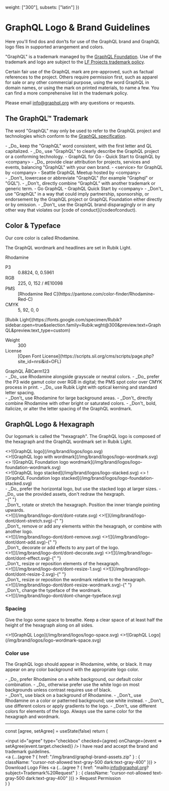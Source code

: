 
  weight: ["300"],
  subsets: ["latin"]
})

# GraphQL Logo & Brand Guidelines

Here you'll find dos and don’ts for use of the GraphQL brand and GraphQL logo
files in supported arrangement and colors.

"GraphQL" is a trademark managed by the [GraphQL Foundation](/foundation). Use
of the trademark and logo are subject to the
[LF Projects trademark policy](https://lfprojects.org/policies/trademark-policy).

Certain fair use of the GraphQL mark are pre-approved, such as factual
references to the project. Others require permission first, such as apparel for
sale or any other commercial purpose, using the word GraphQL in domain names, or
using the mark on printed materials, to name a few. You can find a more
comprehensive list in the trademark policy.

Please email
[info@graphql.org](mailto:info@graphql.org?subject=Trademark%20Request) with any
questions or requests.

## The GraphQL&trade; Trademark

The word "GraphQL" may only be used to refer to the GraphQL project and
technologies which conform to the
[GraphQL specification](https://spec.graphql.org).

<style global jsx>{`
  .rhodamine-sample {
    font-family: ${font.style.fontFamily};
    font-weight: ${font.style.fontWeight};
    padding: 1em;
  }
  .rhodamine-sample a {
    color: inherit;
  }
  .rhodamine-sample dl dd {
    grid-column-start: 2;
  }
  .rhodamine-sample dl {
    margin: 0.5em 0;
    font-size: 0.9rem;
    line-height: 1.5;
    display: grid;
    grid-template-columns: 1fr 3fr;
  }
  .rhodamine-sample dl dt {
    grid-column-start: 1;
    padding-right: 2em;
  }
`}</style>

<div className="grid md:grid-cols-2 md:gap-5">
  <div className="dos">
    - _Do_ keep the "GraphQL" word consistent, with the first letter and QL
    capitalized. - _Do_ use "GraphQL" to clearly describe the GraphQL project or
    a conforming technology. - GraphQL for Go - Quick Start to GraphQL by
    &lt;company&gt; - _Do_ provide clear attribution for projects, services and
    events, balancing "GraphQL" with your own brand. - &lt;service&gt; for
    GraphQL by &lt;company&gt; - Seattle GraphQL Meetup hosted by
    &lt;company&gt;
  </div>
  <div className="donts">
    - _Don't_ lowercase or abbreviate "GraphQL" (for example "Graphql" or
    "GQL"). - _Don't_ directly combine “GraphQL” with another trademark or
    generic term. - Go GraphQL - GraphQL Quick Start by &lt;company&gt; -
    _Don't_ use "GraphQL" in a way that could imply partnership, sponsorship, or
    endorsement by the GraphQL project or GraphQL Foundation either directly or
    by omission. - _Don't_ use the GraphQL brand disparagingly or in any other
    way that violates our [code of conduct](/codeofconduct).
  </div>
</div>

## Color & Typeface

Our core color is called Rhodamine.

The GraphQL wordmark and headlines are set in Rubik Light.

<div className="mt-6 flex gap-5 max-sm:flex-col">
  <div className="rhodamine-sample bg-primary text-lg text-white">
    Rhodamine
    <dl>
      <dt>P3</dt>
      <dd>0.8824, 0, 0.5961</dd>
      <dt>RGB</dt>
      <dd>225, 0, 152 / #E10098</dd>
      <dt>PMS</dt>
      <dd>
        [Rhodamine Red C](https://pantone.com/color-finder/Rhodamine-Red-C)
      </dd>
      <dt>CMYK</dt>
      <dd>5, 92, 0, 0</dd>
    </dl>
  </div>
  <div className="rhodamine-sample bg-gray-100 dark:text-black">
    [Rubik
    Light](https://fonts.google.com/specimen/Rubik?sidebar.open=true&selection.family=Rubik:wght@300&preview.text=GraphQL&preview.text_type=custom)
    <dl>
      <dt>Weight</dt>
      <dd>300</dd>
      <dt>License</dt>
      <dd>
        [Open Font
        License](https://scripts.sil.org/cms/scripts/page.php?site_id=nrsi&id=OFL)
      </dd>
    </dl>
    <div className="text-4xl">GraphQL &Aring;BC&oslash;rm123</div>
  </div>
</div>

<div className="grid md:grid-cols-2 md:gap-5">
  <div className="dos">
    - _Do_ use Rhodamine alongside grayscale or neutral colors. - _Do_ prefer
    the P3 wide gamut color over RGB in digital; the PMS spot color over CMYK
    process in&nbsp;print. - _Do_ use Rubik Light with optical kerning and
    standard letter spacing.
  </div>
  <div className="donts">
    - _Don't_ use Rhodamine for large background areas. - _Don't_ directly
    combine Rhodamine with other bright or saturated colors. - _Don't_ bold,
    italicize, or alter the letter spacing of the GraphQL wordmark.
  </div>
</div>

## GraphQL Logo & Hexagraph

Our logomark is called the "hexagraph". The GraphQL logo is composed of the
hexagraph and the GraphQL wordmark set in Rubik Light.

<div className="mt-6 flex gap-3 [&_img]:min-w-0">
  <div className="flex bg-gray-100 p-4 sm:p-10">
    <>![GraphQL logo](/img/brand/logos/logo.svg)</>
  </div>
  <div className="flex gap-4 bg-gray-100 p-4 sm:gap-10 sm:p-10">
    <div className="flex flex-col gap-4 sm:gap-10">
      <>![GraphQL logo with wordmark](/img/brand/logos/logo-wordmark.svg)</>
      <>
        ![GraphQL Foundation logo
        wordmark](/img/brand/logos/logo-foundation-wordmark.svg)
      </>
    </div>
    <div className="flex gap-4 sm:gap-10">
      <>![GraphQL logo stacked](/img/brand/logos/logo-stacked.svg)</>
      <>
        ![GraphQL Foundation logo
        stacked](/img/brand/logos/logo-foundation-stacked.svg)
      </>
    </div>
  </div>
</div>

<div className="dos">
  - _Do_ prefer the horizontal logo, but use the stacked logo at larger sizes. -
  _Do_ use the provided assets, don't redraw the hexgraph.
</div>

<div className="donts donts-images">
  -{" "}
  <div>
    _Don't_ rotate or stretch the hexagraph. Position the inner triangle
    pointing upwards.
  </div>
  <>![](/img/brand/logo-dont/dont-rotate.svg)</>
  <>![](/img/brand/logo-dont/dont-stretch.svg)</>-{" "}
  <div>
    _Don't_ remove or add any elements within the hexagraph, or combine with
    another logo.
  </div>
  <>![](/img/brand/logo-dont/dont-remove.svg)</>
  <>![](/img/brand/logo-dont/dont-add.svg)</>-{" "}
  <div>_Don't_ decorate or add effects to any part of the logo.</div>
  <>![](/img/brand/logo-dont/dont-decorate.svg)</>
  <>![](/img/brand/logo-dont/dont-effect.svg)</>-{" "}
  <div>_Don't_ resize or reposition elements of the hexagraph.</div>
  <>![](/img/brand/logo-dont/dont-resize-1.svg)</>
  <>![](/img/brand/logo-dont/dont-resize-2.svg)</>-{" "}
  <div>
    _Don't_ resize or reposition the wordmark relative to the hexagraph.
  </div>
  <>![](/img/brand/logo-dont/dont-resize-wordmark.svg)</>-{" "}
  <div>_Don't_ change the typeface of the wordmark.</div>
  <>![](/img/brand/logo-dont/dont-change-typeface.svg)</>
</div>

### Spacing

Give the logo some space to breathe. Keep a clear space of at least half the
height of the hexagraph along on all sides.

<div className="mt-6 flex flex-wrap justify-center gap-9 *:max-h-36 *:w-auto">
  <>![GraphQL Logo](/img/brand/logos/logo-space.svg)</>
  <>![GraphQL Logo](/img/brand/logos/logo-wordmark-space.svg)</>
</div>

### Color use

The GraphQL logo should appear in Rhodamine, white, or black. It may appear on
any color background with the appropriate logo color.

<div className="mt-6 flex flex-wrap justify-center gap-6 bg-gray-100 p-6 *:rounded-full *:p-6">
  <NextImage src={graphqlLogo} className="bg-white" />
  <NextImage src={graphqlLogo} className="bg-gray-300" />
  <NextImage src={graphqlLogo} className="bg-black" />
  <NextImage src={graphqlLogoWhite} className="bg-primary" />
  <NextImage src={graphqlLogoWhite} className="bg-black" />
  <NextImage src={graphqlLogoWhite} className="bg-cyan-400" />
  <NextImage src={graphqlLogoBlack} className="bg-white" />
</div>

<div className="dos">
  - _Do_ prefer Rhodamine on a white background, our default color combination.
  - _Do_ otherwise prefer use the white logo on most backgrounds unless contrast
  requires use of black.
</div>

<div className="mt-6 inline-flex flex-wrap justify-center gap-6 bg-gray-100 p-6 *:h-[100px] *:w-auto *:rounded-full *:p-6">
  <NextImage src={graphqlLogoBlack} className="bg-primary" />
  <NextImage src={graphqlLogo} className="bg-cyan-400" />
  <NextImage
    src={graphqlLogo}
    className="bg-[url(/img/brand/logo-dont/dont-complex-background.jpg)]"
  />
  <NextImage src={graphqlLogoDontColor} className="bg-white" />
  <NextImage src={graphqlLogoDontGradient} className="bg-white" />
  <NextImage src={graphqlLogoDontWordmark} className="bg-white" />
</div>

<div className="donts">
  - _Don't_ use black on a background of Rhodamine. - _Don't_ use Rhodamine on a
  color or patterned background; use white instead. - _Don't_ use different
  colors or apply gradients to the logo. - _Don't_ use different colors for
  elements of the logo. Always use the same color for the hexagraph and
  wordmark.
</div>

---

<AgreeActions />

  const [agree, setAgree] = useState(false)
  return (
    <div className="flex flex-col items-center gap-5 rounded border bg-zinc-100 p-5 dark:bg-zinc-800">
      <div className="flex gap-2">
        <input
          id="agree"
          type="checkbox"
          checked={agree}
          onChange={event => setAgree(event.target.checked)}
        />
        <label htmlFor="agree" className="cursor-pointer">
          I have read and accept the brand and trademark guidelines.
        </label>
      </div>
      <a
        {...(agree
          ? { href: "/img/brand/graphql-brand-assets.zip" }
          : {
              className: "cursor-not-allowed text-gray-500 dark:text-gray-400"
            })}
      >
        Download Logo Files
      </a>
      <a
        {...(agree
          ? { href: "mailto:info@graphql.org?subject=Trademark%20Request" }
          : {
              className: "cursor-not-allowed text-gray-500 dark:text-gray-400"
            })}
      >
        Request Permission
      </a>
    </div>
  )
}
